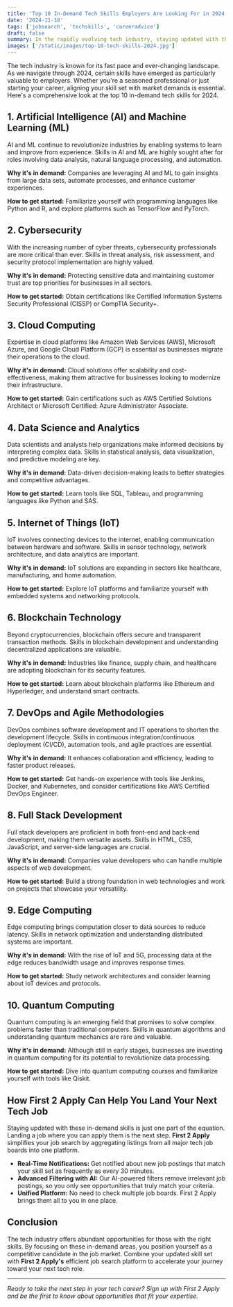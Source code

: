 ```yaml
---
title: 'Top 10 In-Demand Tech Skills Employers Are Looking For in 2024'
date: '2024-11-10'
tags: ['jobsearch', 'techskills', 'careeradvice']
draft: false
summary: In the rapidly evolving tech industry, staying updated with the most in-demand skills is crucial for job seekers. This article explores the top 10 tech skills employers are seeking in 2024 and how you can leverage them to advance your career.
images: ['/static/images/top-10-tech-skills-2024.jpg']
---
```


The tech industry is known for its fast pace and ever-changing landscape. As we navigate through 2024, certain skills have emerged as particularly valuable to employers. Whether you're a seasoned professional or just starting your career, aligning your skill set with market demands is essential. Here's a comprehensive look at the top 10 in-demand tech skills for 2024.

## 1. Artificial Intelligence (AI) and Machine Learning (ML)

AI and ML continue to revolutionize industries by enabling systems to learn and improve from experience. Skills in AI and ML are highly sought after for roles involving data analysis, natural language processing, and automation.

**Why it's in demand:** Companies are leveraging AI and ML to gain insights from large data sets, automate processes, and enhance customer experiences.

**How to get started:** Familiarize yourself with programming languages like Python and R, and explore platforms such as TensorFlow and PyTorch.

## 2. Cybersecurity

With the increasing number of cyber threats, cybersecurity professionals are more critical than ever. Skills in threat analysis, risk assessment, and security protocol implementation are highly valued.

**Why it's in demand:** Protecting sensitive data and maintaining customer trust are top priorities for businesses in all sectors.

**How to get started:** Obtain certifications like Certified Information Systems Security Professional (CISSP) or CompTIA Security+.

## 3. Cloud Computing

Expertise in cloud platforms like Amazon Web Services (AWS), Microsoft Azure, and Google Cloud Platform (GCP) is essential as businesses migrate their operations to the cloud.

**Why it's in demand:** Cloud solutions offer scalability and cost-effectiveness, making them attractive for businesses looking to modernize their infrastructure.

**How to get started:** Gain certifications such as AWS Certified Solutions Architect or Microsoft Certified: Azure Administrator Associate.

## 4. Data Science and Analytics

Data scientists and analysts help organizations make informed decisions by interpreting complex data. Skills in statistical analysis, data visualization, and predictive modeling are key.

**Why it's in demand:** Data-driven decision-making leads to better strategies and competitive advantages.

**How to get started:** Learn tools like SQL, Tableau, and programming languages like Python and SAS.

## 5. Internet of Things (IoT)

IoT involves connecting devices to the internet, enabling communication between hardware and software. Skills in sensor technology, network architecture, and data analytics are important.

**Why it's in demand:** IoT solutions are expanding in sectors like healthcare, manufacturing, and home automation.

**How to get started:** Explore IoT platforms and familiarize yourself with embedded systems and networking protocols.

## 6. Blockchain Technology

Beyond cryptocurrencies, blockchain offers secure and transparent transaction methods. Skills in blockchain development and understanding decentralized applications are valuable.

**Why it's in demand:** Industries like finance, supply chain, and healthcare are adopting blockchain for its security features.

**How to get started:** Learn about blockchain platforms like Ethereum and Hyperledger, and understand smart contracts.

## 7. DevOps and Agile Methodologies

DevOps combines software development and IT operations to shorten the development lifecycle. Skills in continuous integration/continuous deployment (CI/CD), automation tools, and agile practices are essential.

**Why it's in demand:** It enhances collaboration and efficiency, leading to faster product releases.

**How to get started:** Get hands-on experience with tools like Jenkins, Docker, and Kubernetes, and consider certifications like AWS Certified DevOps Engineer.

## 8. Full Stack Development

Full stack developers are proficient in both front-end and back-end development, making them versatile assets. Skills in HTML, CSS, JavaScript, and server-side languages are crucial.

**Why it's in demand:** Companies value developers who can handle multiple aspects of web development.

**How to get started:** Build a strong foundation in web technologies and work on projects that showcase your versatility.

## 9. Edge Computing

Edge computing brings computation closer to data sources to reduce latency. Skills in network optimization and understanding distributed systems are important.

**Why it's in demand:** With the rise of IoT and 5G, processing data at the edge reduces bandwidth usage and improves response times.

**How to get started:** Study network architectures and consider learning about IoT devices and protocols.

## 10. Quantum Computing

Quantum computing is an emerging field that promises to solve complex problems faster than traditional computers. Skills in quantum algorithms and understanding quantum mechanics are rare and valuable.

**Why it's in demand:** Although still in early stages, businesses are investing in quantum computing for its potential to revolutionize data processing.

**How to get started:** Dive into quantum computing courses and familiarize yourself with tools like Qiskit.

## How First 2 Apply Can Help You Land Your Next Tech Job

Staying updated with these in-demand skills is just one part of the equation. Landing a job where you can apply them is the next step. **First 2 Apply** simplifies your job search by aggregating listings from all major tech job boards into one platform.

- **Real-Time Notifications:** Get notified about new job postings that match your skill set as frequently as every 30 minutes.
- **Advanced Filtering with AI:** Our AI-powered filters remove irrelevant job postings, so you only see opportunities that truly match your criteria.
- **Unified Platform:** No need to check multiple job boards. First 2 Apply brings them all to you in one place.

## Conclusion

The tech industry offers abundant opportunities for those with the right skills. By focusing on these in-demand areas, you position yourself as a competitive candidate in the job market. Combine your updated skill set with **First 2 Apply's** efficient job search platform to accelerate your journey toward your next tech role.

---

*Ready to take the next step in your tech career? Sign up with First 2 Apply and be the first to know about opportunities that fit your expertise.*
